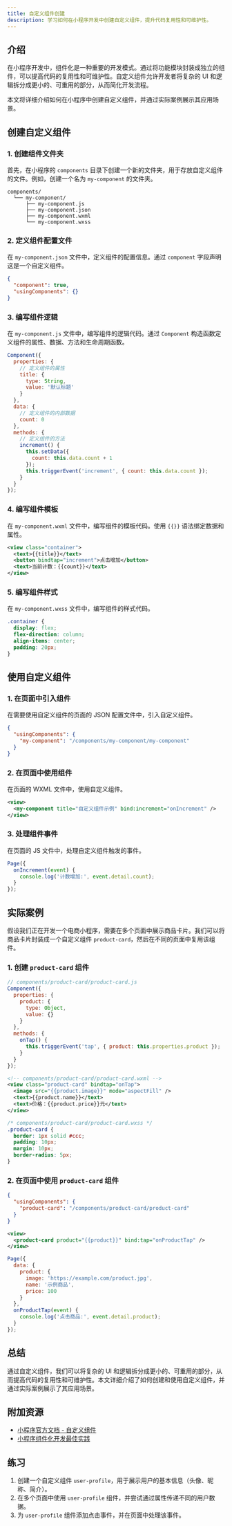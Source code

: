 ```yaml
---
title: 自定义组件创建
description: 学习如何在小程序开发中创建自定义组件，提升代码复用性和可维护性。
---
```


## 介绍

在小程序开发中，组件化是一种重要的开发模式。通过将功能模块封装成独立的组件，可以提高代码的复用性和可维护性。自定义组件允许开发者将复杂的 UI 和逻辑拆分成更小的、可重用的部分，从而简化开发流程。

本文将详细介绍如何在小程序中创建自定义组件，并通过实际案例展示其应用场景。

## 创建自定义组件

### 1. 创建组件文件夹

首先，在小程序的 `components` 目录下创建一个新的文件夹，用于存放自定义组件的文件。例如，创建一个名为 `my-component` 的文件夹。

```
components/
  └── my-component/
      ├── my-component.js
      ├── my-component.json
      ├── my-component.wxml
      └── my-component.wxss
```

### 2. 定义组件配置文件

在 `my-component.json` 文件中，定义组件的配置信息。通过 `component` 字段声明这是一个自定义组件。

```json
{
  "component": true,
  "usingComponents": {}
}
```

### 3. 编写组件逻辑

在 `my-component.js` 文件中，编写组件的逻辑代码。通过 `Component` 构造函数定义组件的属性、数据、方法和生命周期函数。

```javascript
Component({
  properties: {
    // 定义组件的属性
    title: {
      type: String,
      value: '默认标题'
    }
  },
  data: {
    // 定义组件的内部数据
    count: 0
  },
  methods: {
    // 定义组件的方法
    increment() {
      this.setData({
        count: this.data.count + 1
      });
      this.triggerEvent('increment', { count: this.data.count });
    }
  }
});
```

### 4. 编写组件模板

在 `my-component.wxml` 文件中，编写组件的模板代码。使用 `{{}}` 语法绑定数据和属性。

```xml
<view class="container">
  <text>{{title}}</text>
  <button bindtap="increment">点击增加</button>
  <text>当前计数：{{count}}</text>
</view>
```

### 5. 编写组件样式

在 `my-component.wxss` 文件中，编写组件的样式代码。

```css
.container {
  display: flex;
  flex-direction: column;
  align-items: center;
  padding: 20px;
}
```

## 使用自定义组件

### 1. 在页面中引入组件

在需要使用自定义组件的页面的 JSON 配置文件中，引入自定义组件。

```json
{
  "usingComponents": {
    "my-component": "/components/my-component/my-component"
  }
}
```

### 2. 在页面中使用组件

在页面的 WXML 文件中，使用自定义组件。

```xml
<view>
  <my-component title="自定义组件示例" bind:increment="onIncrement" />
</view>
```

### 3. 处理组件事件

在页面的 JS 文件中，处理自定义组件触发的事件。

```javascript
Page({
  onIncrement(event) {
    console.log('计数增加:', event.detail.count);
  }
});
```

## 实际案例

假设我们正在开发一个电商小程序，需要在多个页面中展示商品卡片。我们可以将商品卡片封装成一个自定义组件 `product-card`，然后在不同的页面中复用该组件。

### 1. 创建 `product-card` 组件

```javascript
// components/product-card/product-card.js
Component({
  properties: {
    product: {
      type: Object,
      value: {}
    }
  },
  methods: {
    onTap() {
      this.triggerEvent('tap', { product: this.properties.product });
    }
  }
});
```

```xml
<!-- components/product-card/product-card.wxml -->
<view class="product-card" bindtap="onTap">
  <image src="{{product.image}}" mode="aspectFill" />
  <text>{{product.name}}</text>
  <text>价格：{{product.price}}元</text>
</view>
```

```css
/* components/product-card/product-card.wxss */
.product-card {
  border: 1px solid #ccc;
  padding: 10px;
  margin: 10px;
  border-radius: 5px;
}
```

### 2. 在页面中使用 `product-card` 组件

```json
{
  "usingComponents": {
    "product-card": "/components/product-card/product-card"
  }
}
```

```xml
<view>
  <product-card product="{{product}}" bind:tap="onProductTap" />
</view>
```

```javascript
Page({
  data: {
    product: {
      image: 'https://example.com/product.jpg',
      name: '示例商品',
      price: 100
    }
  },
  onProductTap(event) {
    console.log('点击商品:', event.detail.product);
  }
});
```

## 总结

通过自定义组件，我们可以将复杂的 UI 和逻辑拆分成更小的、可重用的部分，从而提高代码的复用性和可维护性。本文详细介绍了如何创建和使用自定义组件，并通过实际案例展示了其应用场景。

## 附加资源

- [小程序官方文档 - 自定义组件](https://developers.weixin.qq.com/miniprogram/dev/framework/custom-component/)
- [小程序组件化开发最佳实践](https://example.com/best-practices)

## 练习

1. 创建一个自定义组件 `user-profile`，用于展示用户的基本信息（头像、昵称、简介）。
2. 在多个页面中使用 `user-profile` 组件，并尝试通过属性传递不同的用户数据。
3. 为 `user-profile` 组件添加点击事件，并在页面中处理该事件。